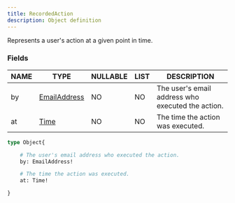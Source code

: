 ```yaml
---
title: RecordedAction
description: Object definition
---
```


Represents a user's action at a given point in time.

### Fields

| NAME | TYPE | NULLABLE | LIST | DESCRIPTION |
| - | - | - | - | - |
| by | [EmailAddress](../ecdn-api-scalars/EmailAddress) | NO | NO | The user's email address who executed the action. | 
| at | [Time](../ecdn-api-scalars/Time) | NO | NO | The time the action was executed. | 

```graphql
type Object{

	# The user's email address who executed the action.
	by: EmailAddress!

	# The time the action was executed.
	at: Time!

}
```

